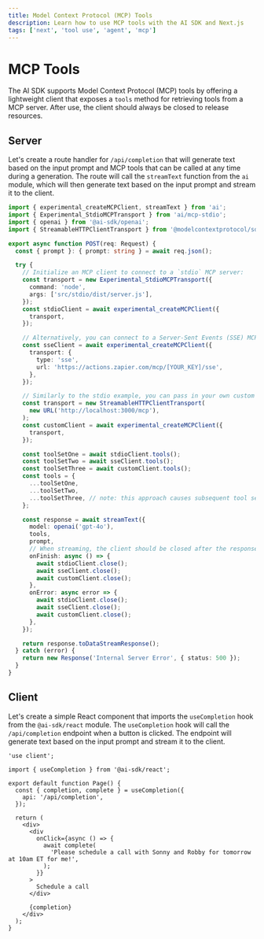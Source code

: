 ```yaml
---
title: Model Context Protocol (MCP) Tools
description: Learn how to use MCP tools with the AI SDK and Next.js
tags: ['next', 'tool use', 'agent', 'mcp']
---
```


# MCP Tools

The AI SDK supports Model Context Protocol (MCP) tools by offering a lightweight client that exposes a `tools` method for retrieving tools from a MCP server. After use, the client should always be closed to release resources.

## Server

Let's create a route handler for `/api/completion` that will generate text based on the input prompt and MCP tools that can be called at any time during a generation. The route will call the `streamText` function from the `ai` module, which will then generate text based on the input prompt and stream it to the client.

```ts filename="app/api/completion/route.ts"
import { experimental_createMCPClient, streamText } from 'ai';
import { Experimental_StdioMCPTransport } from 'ai/mcp-stdio';
import { openai } from '@ai-sdk/openai';
import { StreamableHTTPClientTransport } from '@modelcontextprotocol/sdk/client/streamableHttp';

export async function POST(req: Request) {
  const { prompt }: { prompt: string } = await req.json();

  try {
    // Initialize an MCP client to connect to a `stdio` MCP server:
    const transport = new Experimental_StdioMCPTransport({
      command: 'node',
      args: ['src/stdio/dist/server.js'],
    });
    const stdioClient = await experimental_createMCPClient({
      transport,
    });

    // Alternatively, you can connect to a Server-Sent Events (SSE) MCP server:
    const sseClient = await experimental_createMCPClient({
      transport: {
        type: 'sse',
        url: 'https://actions.zapier.com/mcp/[YOUR_KEY]/sse',
      },
    });

    // Similarly to the stdio example, you can pass in your own custom transport as long as it implements the `MCPTransport` interface (e.g. `StreamableHTTPClientTransport`):
    const transport = new StreamableHTTPClientTransport(
      new URL('http://localhost:3000/mcp'),
    );
    const customClient = await experimental_createMCPClient({
      transport,
    });

    const toolSetOne = await stdioClient.tools();
    const toolSetTwo = await sseClient.tools();
    const toolSetThree = await customClient.tools();
    const tools = {
      ...toolSetOne,
      ...toolSetTwo,
      ...toolSetThree, // note: this approach causes subsequent tool sets to override tools with the same name
    };

    const response = await streamText({
      model: openai('gpt-4o'),
      tools,
      prompt,
      // When streaming, the client should be closed after the response is finished:
      onFinish: async () => {
        await stdioClient.close();
        await sseClient.close();
        await customClient.close();
      },
      onError: async error => {
        await stdioClient.close();
        await sseClient.close();
        await customClient.close();
      },
    });

    return response.toDataStreamResponse();
  } catch (error) {
    return new Response('Internal Server Error', { status: 500 });
  }
}
```

## Client

Let's create a simple React component that imports the `useCompletion` hook from the `@ai-sdk/react` module. The `useCompletion` hook will call the `/api/completion` endpoint when a button is clicked. The endpoint will generate text based on the input prompt and stream it to the client.

```tsx filename="app/page.tsx"
'use client';

import { useCompletion } from '@ai-sdk/react';

export default function Page() {
  const { completion, complete } = useCompletion({
    api: '/api/completion',
  });

  return (
    <div>
      <div
        onClick={async () => {
          await complete(
            'Please schedule a call with Sonny and Robby for tomorrow at 10am ET for me!',
          );
        }}
      >
        Schedule a call
      </div>

      {completion}
    </div>
  );
}
```
